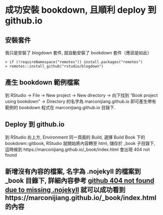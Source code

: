 # 成功安裝 bookdown, 且順利 deploy 到 github.io

## 安裝套件

我只是安裝了 blogdown 套件, 就自動安裝了 bookdown 套件（應該是如此）

```
> if (!requireNamespace("remotes")) install.packages("remotes")  
> remotes::install_github("rstudio/blogdown")
```

## 產生 bookdown 範例檔案  
到 RStudio -> File -> New project -> New directory  -> 向下找到  "Book project using bookdown" -> Directory 的名字為 marconijiang.github.io  即可產生帶有範例的 bookdown 程式在 marconijiang.github.io 目錄下. 

## Deploy 到 github.io  
到 RStudio 右上方, Environment 同一頁面的 Build, 選擇 Build Book 下的 bookdown::gitbook, RStudio 就開始將內容轉至 html, 儲存於  _book 子目錄下, 這時候到 https://marconijiang.github.io/_book/index.html  會出現 404 not found

## 新增沒有內容的檔案, 名字為 .nojekyll 的檔案到 _book 目錄下,  詳細內容參考 [github 404 not found due to missing .nojekyll](https://stackoverflow.com/questions/11577147/how-to-fix-http-404-on-github-pages) 就可以成功看到 https://marconijiang.github.io/_book/index.html 的內容